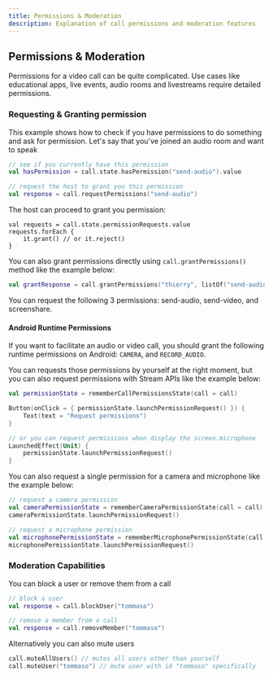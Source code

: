 ```yaml
---
title: Permissions & Moderation
description: Explanation of call permissions and moderation features
---
```


## Permissions & Moderation

Permissions for a video call can be quite complicated.
Use cases like educational apps, live events, audio rooms and livestreams require detailed permissions.

### Requesting & Granting permission

This example shows how to check if you have permissions to do something and ask for permission.
Let's say that you've joined an audio room and want to speak

```kotlin
// see if you currently have this permission
val hasPermission = call.state.hasPermission("send-audio").value

// request the host to grant you this permission
val response = call.requestPermissions("send-audio")
```

The host can proceed to grant you permission:

```
val requests = call.state.permissionRequests.value
requests.forEach {
    it.grant() // or it.reject()
}
```

You can also grant permissions directly using `call.grantPermissions()` method like the example below:

```kotlin
val grantResponse = call.grantPermissions("thierry", listOf("send-audio"))
```

You can request the following 3 permissions: send-audio, send-video, and screenshare.

#### Android Runtime Permissions

If you want to facilitate an audio or video call, you should grant the following runtime permissions on Android: `CAMERA`, and `RECORD_AUDIO`.

You can requests those permissions by yourself at the right moment, but you can also request permissions with Stream APIs like the example below:

```kotlin
val permissionState = rememberCallPermissionsState(call = call)

Button(onClick = { permissionState.launchPermissionRequest() }) {
    Text(text = "Request permissions")
}

// or you can request permissions when display the screen.microphone
LaunchedEffect(Unit) {
    permissionState.launchPermissionRequest()
}
```

You can also request a single permission for a camera and microphone like the example below:

```kotlin
// request a camera permission
val cameraPermissionState = rememberCameraPermissionState(call = call)
cameraPermissionState.launchPermissionRequest()

// request a microphone permission
val microphonePermissionState = rememberMicrophonePermissionState(call = call)
microphonePermissionState.launchPermissionRequest()
```

### Moderation Capabilities

You can block a user or remove them from a call

```kotlin
// block a user
val response = call.blockUser("tommaso")

// remove a member from a call
val response = call.removeMember("tommaso")
```

Alternatively you can also mute users

```kotlin
call.muteAllUsers() // mutes all users other than yourself
call.muteUser("tommaso") // mute user with id "tommaso" specifically
```
